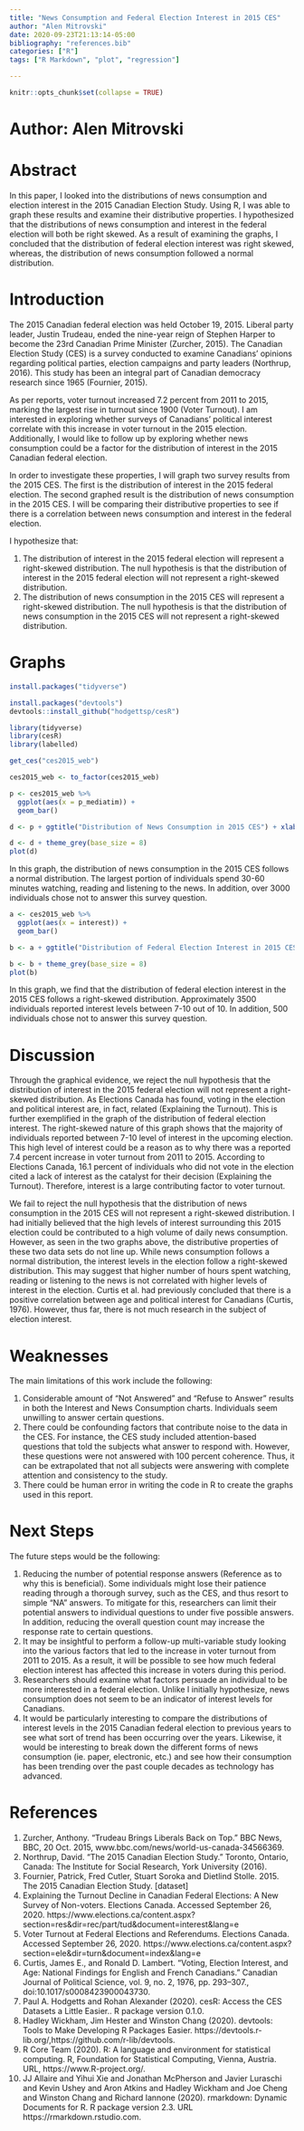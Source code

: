 ```yaml
---
title: "News Consumption and Federal Election Interest in 2015 CES"
author: "Alen Mitrovski"
date: 2020-09-23T21:13:14-05:00
bibliography: "references.bib" 
categories: ["R"]
tags: ["R Markdown", "plot", "regression"]

---
```


```r
knitr::opts_chunk$set(collapse = TRUE)
```

# Author: Alen Mitrovski

# Abstract

In this paper, I looked into the distributions of news consumption and election interest in the 2015 Canadian Election Study. Using R, I was able to graph these results and examine their distributive properties. I hypothesized that the distributions of news consumption and interest in the federal election will both be right skewed. As a result of examining the graphs, I concluded that the distribution of federal election interest was right skewed, whereas, the distribution of news consumption followed a normal distribution.

# Introduction

The 2015 Canadian federal election was held October 19, 2015. Liberal party leader, Justin Trudeau, ended the nine-year reign of Stephen Harper to become the 23rd Canadian Prime Minister (Zurcher, 2015). The Canadian Election Study (CES) is a survey conducted to examine Canadians’ opinions regarding political parties, election campaigns and party leaders (Northrup, 2016). This study has been an integral part of Canadian democracy research since 1965 (Fournier, 2015). 

As per reports, voter turnout increased 7.2 percent from 2011 to 2015, marking the largest rise in turnout since 1900 (Voter Turnout). I am interested in exploring whether surveys of Canadians’ political interest correlate with this increase in voter turnout in the 2015 election. Additionally, I would like to follow up by exploring whether news consumption could be a factor for the distribution of interest in the 2015 Canadian federal election. 

In order to investigate these properties, I will graph two survey results from the 2015 CES. The first is the distribution of interest in the 2015 federal election. The second graphed result is the distribution of news consumption in the 2015 CES. I will be comparing their distributive properties to see if there is a correlation between news consumption and interest in the federal election.

I hypothesize that:
  
  1.	The distribution of interest in the 2015 federal election will represent a right-skewed distribution. The null hypothesis is that the distribution of interest in the 2015 federal election will not represent a right-skewed distribution. 
  2.	The distribution of news consumption in the 2015 CES will represent a right-skewed distribution. The null hypothesis is that the distribution of news consumption in the 2015 CES  will not represent a right-skewed distribution. 
  
# Graphs

```r
install.packages("tidyverse")

install.packages("devtools") 
devtools::install_github("hodgettsp/cesR")

library(tidyverse)
library(cesR)
library(labelled)

get_ces("ces2015_web")

ces2015_web <- to_factor(ces2015_web)
```


```r
p <- ces2015_web %>% 
  ggplot(aes(x = p_mediatim)) + 
  geom_bar()

d <- p + ggtitle("Distribution of News Consumption in 2015 CES") + xlab("Dialy Time Spent") + ylab("Individuals")

d <- d + theme_grey(base_size = 8)
plot(d)

```
  
In this graph, the distribution of news consumption in the 2015 CES follows a normal distribution. The largest portion of individuals spend 30-60 minutes watching, reading and listening to the news. In addition, over 3000 individuals chose not to answer this survey question.   
  
```r
a <- ces2015_web %>% 
  ggplot(aes(x = interest)) + 
  geom_bar()

b <- a + ggtitle("Distribution of Federal Election Interest in 2015 CES") + xlab("Level of Interest") + ylab("Individuals")

b <- b + theme_grey(base_size = 8)
plot(b)
```  
  
In this graph, we find that the distribution of federal election interest in the 2015 CES follows a right-skewed distribution. Approximately 3500 individuals reported interest levels between 7-10 out of 10. In addition, 500 individuals chose not to answer this survey question.   
  
# Discussion

Through the graphical evidence, we reject the null hypothesis that the distribution of interest in the 2015 federal election will not represent a right-skewed distribution. As Elections Canada has found, voting in the election and political interest are, in fact, related (Explaining the Turnout). This is further exemplified in the graph of the distribution of federal election interest. The right-skewed nature of this graph shows that the majority of individuals reported between 7-10 level of interest in the upcoming election. This high level of interest could be a reason as to why there was a reported 7.4 percent increase in voter turnout from 2011 to 2015. According to Elections Canada, 16.1 percent of individuals who did not vote in the election cited a lack of interest as the catalyst for their decision (Explaining the Turnout). Therefore, interest is a large contributing factor to voter turnout. 

We fail to reject the null hypothesis that the distribution of news consumption in the 2015 CES will not represent a right-skewed distribution. I had initially believed that the high levels of interest surrounding this 2015 election could be contributed to a high volume of daily news consumption. However, as seen in the two graphs above, the distributive properties of these two data sets do not line up. While news consumption follows a normal distribution, the interest levels in the election follow a right-skewed distribution. This may suggest that higher number of hours spent watching, reading or listening to the news is not correlated with higher levels of interest in the election. Curtis et al. had previously concluded that there is a positive correlation between age and political interest for Canadians (Curtis, 1976). However, thus far, there is not much research in the subject of election interest. 


# Weaknesses

The main limitations of this work include the following:

  1.	Considerable amount of “Not Answered” and “Refuse to Answer” results in both the Interest and News Consumption charts. Individuals seem unwilling to answer certain questions. 
  2.	There could be confounding factors that contribute noise to the data in the CES. For instance, the CES study included attention-based questions that told the subjects what answer to respond with. However, these questions were not answered with 100 percent coherence. Thus, it can be extrapolated that not all subjects were answering with complete attention and consistency to the study. 
  3.	There could be human error in writing the code in R to create the graphs used in this report. 
  
# Next Steps 

The future steps would be the following:

  1.	Reducing the number of potential response answers (Reference as to why this is beneficial). Some individuals might lose their patience reading through a thorough survey, such as the CES, and thus resort to simple “NA” answers. To mitigate for this, researchers can limit their potential answers to individual questions to under five possible answers. In addition, reducing the overall question count may increase the response rate to certain questions.  
  2.	It may be insightful to perform a follow-up multi-variable study looking into the various factors that led to the increase in voter turnout from 2011 to 2015. As a result, it will be possible to see how much federal election interest has affected this increase in voters during this period.  
  3.	Researchers should examine what factors persuade an individual to be more interested in a federal election. Unlike I initially hypothesize, news consumption does not seem to be an indicator of interest levels for Canadians. 
  4.	It would be particularly interesting to compare the distributions of interest levels in the 2015 Canadian federal election to previous years to see what sort of trend has been occurring over the years. Likewise, it would be interesting to break down the different forms of news consumption (ie. paper, electronic, etc.) and see how their consumption has been trending over the past couple decades as technology has advanced. 

# References

  1.	Zurcher, Anthony. “Trudeau Brings Liberals Back on Top.” BBC News, BBC, 20 Oct. 2015, www.bbc.com/news/world-us-canada-34566369.
  2.	Northrup, David. "The 2015 Canadian Election Study." Toronto, Ontario, Canada: The Institute for Social Research, York University (2016).
  3.	Fournier, Patrick, Fred Cutler, Stuart Soroka and Dietlind Stolle. 2015. The 2015 Canadian Election Study. [dataset]
  4.	Explaining the Turnout Decline in Canadian Federal Elections: A New Survey of Non-voters. Elections Canada. Accessed September 26, 2020. https://www.elections.ca/content.aspx?section=res&dir=rec/part/tud&document=interest&lang=e
  5.	Voter Turnout at Federal Elections and Referendums. Elections Canada. Accessed September 26, 2020. https://www.elections.ca/content.aspx?section=ele&dir=turn&document=index&lang=e
  6.	Curtis, James E., and Ronald D. Lambert. “Voting, Election Interest, and Age: National Findings for English and French Canadians.” Canadian Journal of Political Science, vol. 9, no. 2, 1976, pp. 293–307., doi:10.1017/s0008423900043730.
  7.	Paul A. Hodgetts and Rohan Alexander (2020). cesR: Access the CES Datasets a Little Easier.. R package version 0.1.0.
  8.	Hadley Wickham, Jim Hester and Winston Chang (2020). devtools: Tools to Make Developing R Packages Easier. https://devtools.r-lib.org/,https://github.com/r-lib/devtools.
  9.	R Core Team (2020). R: A language and environment for statistical computing. R, Foundation for Statistical Computing, Vienna, Austria. URL, https://www.R-project.org/.
  10.	JJ Allaire and Yihui Xie and Jonathan McPherson and Javier Luraschi and Kevin Ushey and Aron Atkins and Hadley Wickham and Joe Cheng and Winston Chang and Richard Iannone (2020). rmarkdown: Dynamic Documents for R. R package version 2.3. URL https://rmarkdown.rstudio.com.

